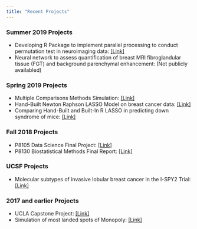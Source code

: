 ```yaml
---
title: "Recent Projects"
---
```


### Summer 2019 Projects
- Developing R Package to implement parallel processing to conduct permutation test in neuroimaging data: [[Link]](https://zeloszhu.com/parPerm)
- Neural network to assess quantification of breast MRI fibroglandular tissue (FGT) and background
parenchymal enhancement: (Not publicly availabled)

### Spring 2019 Projects
- Multiple Comparisons Methods Simulation: [[Link]](./Docs/group1_report.pdf)
- Hand-Built Newton Raphson LASSO Model on breast cancer data: [[Link]](./Docs/Computing_Group_Project2 (2).pdf)
- Comparing Hand-Built and Built-In R LASSO in predicting down syndrome of mice: [[Link]](./Docs/Computing_Group_Project3.pdf)

### Fall 2018 Projects
- P8105 Data Science Final Project: [[Link]](https://nevilleq.github.io/p8105_fp_qzal/)
- P8130 Biostatistical Methods Final Report: [[Link]](https://github.com/alyssamv/p8130_final_proj/blob/master/Report_Group3.pdf)

### UCSF Projects
- Molecular subtypes of invasive lobular breast cancer in the I-SPY2 Trial: [[Link]](http://sabcs18.posterview.com/nosl/i/PD7-06)

<script async class="speakerdeck-embed" data-id="12bd7436b1004028af449e20fa7b4444" data-ratio="0.77777777777778" src="//speakerdeck.com/assets/embed.js"></script>

### 2017 and earlier Projects
- UCLA Capstone Project: [[Link]](./Docs/stat141report.pdf)
- Simulation of most landed spots of Monopoly: [[Link]](https://github.com/zdz2101/Monopoly-/blob/master/Monopoly.md)
